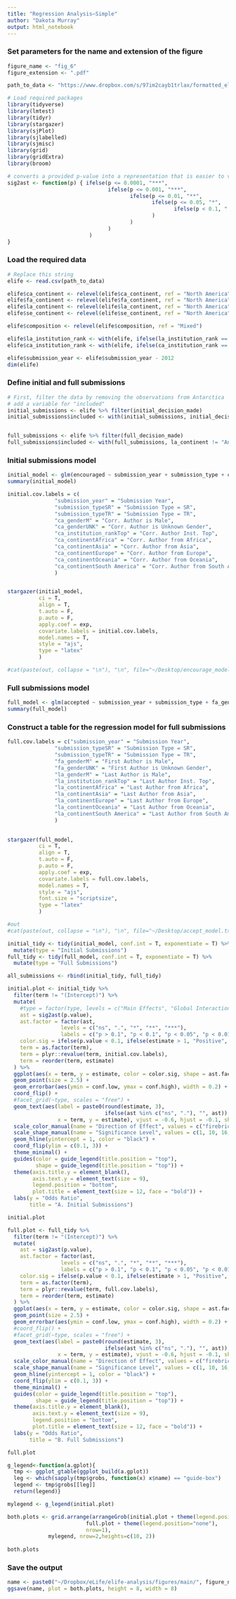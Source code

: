 ```yaml
---
title: "Regression Analysis—Simple"
author: "Dakota Murray"
output: html_notebook
---
```



### Set parameters for the name and extension of the figure
```r
figure_name <- "fig_6"
figure_extension <- ".pdf"

path_to_data <- "https://www.dropbox.com/s/97im2cayb1trlax/formatted_elife.csv?dl=1"
```

```r
# Load required packages
library(tidyverse)
library(lmtest)
library(tidyr)
library(stargazer)
library(sjPlot)
library(sjlabelled)
library(sjmisc)
library(grid)
library(gridExtra)
library(broom)

# converts a provided p-value into a representation that is easier to visualize
sig2ast <- function(p) { ifelse(p <= 0.0001, "***", 
                                ifelse(p <= 0.001, "***", 
                                       ifelse(p <= 0.01, "**", 
                                              ifelse(p <= 0.05, "*", 
                                                     ifelse(p < 0.1, ".", "ns")
                                              )
                                       )
                                )
                          )
}
```

### Load the required data
```r
# Replace this string 
elife <- read.csv(path_to_data)

elife$ca_continent <- relevel(elife$ca_continent, ref = "North America")
elife$fa_continent <- relevel(elife$fa_continent, ref = "North America")
elife$la_continent <- relevel(elife$la_continent, ref = "North America")
elife$se_continent <- relevel(elife$se_continent, ref = "North America")

elife$composition <- relevel(elife$composition, ref = "Mixed")

elife$la_institution_rank <- with(elife, ifelse(la_institution_rank == "Top", "Top", "Sandard/Unranked/Unknown"))
elife$ca_institution_rank <- with(elife, ifelse(ca_institution_rank == "Top", "Top", "Sandard/Unranked/Unknown"))

elife$submission_year <- elife$submission_year - 2012
dim(elife)
```


### Define initial and full submissions
```r
# First, filter the data by removing the observations from Antarctica 
# add a variable for "included"
initial_submissions <- elife %>% filter(initial_decision_made)
initial_submissions$included <- with(initial_submissions, initial_decision_made & ca_continent != "Antarctica" & !is.na(ca_institution_rank) & !is.na(ca_gender) & !is.na(ca_se_dist))


full_submissions <- elife %>% filter(full_decision_made)
full_submissions$included <- with(full_submissions, la_continent != "Antarctica" & fa_continent != "Antarctica" & !is.na(la_gender) & la_gender != "UNK" & composition != "Uncertain" & !is.na(la_reviewer_dist) & !is.na(la_reviewer_dist_zero) & !is.na(la_institution_rank) & !is.na(la_continent) & !is.na(fa_gender))
```


### Initial submissions model
```r
initial_model <- glm(encouraged ~ submission_year + submission_type + ca_gender + ca_institution_rank + ca_continent, data = subset(initial_submissions, included), family = "binomial")
summary(initial_model)
```



```r
initial.cov.labels = c(
               "submission_year" = "Submission Year", 
               "submission_typeSR" = "Submission Type = SR", 
               "submission_typeTR" = "Submission Type = TR", 
               "ca_genderM" = "Corr. Author is Male",
               "ca_genderUNK" = "Corr. Author is Unknown Gender",
               "ca_institution_rankTop" = "Corr. Author Inst. Top",
               "ca_continentAfrica" = "Corr. Author from Africa",
               "ca_continentAsia" = "Corr. Author from Asia",
               "ca_continentEurope" = "Corr. Author from Europe",
               "ca_continentOceania" = "Corr. Author from Oceania",
               "ca_continentSouth America" = "Corr. Author from South America"
               )


stargazer(initial_model, 
          ci = T, 
          align = T,
          t.auto = F,
          p.auto = F,
          apply.coef = exp,
          covariate.labels = initial.cov.labels, 
          model.names = T,
          style = "ajs",
          type = "latex"
          )

#cat(paste(out, collapse = "\n"), "\n", file="~/Desktop/encourage_model.txt", append=F)
```


### Full submissions model
```r
full_model <- glm(accepted ~ submission_year + submission_type + fa_gender + la_gender + la_institution_rank + la_continent, data = subset(full_submissions, included), family = "binomial")
summary(full_model)
```

### Construct a table for the regression model for full submissions
```r
full.cov.labels = c("submission_year" = "Submission Year", 
               "submission_typeSR" = "Submission Type = SR", 
               "submission_typeTR" = "Submission Type = TR", 
               "fa_genderM" = "First Author is Male",
               "fa_genderUNK" = "First Author is Unknown Gender",
               "la_genderM" = "Last Author is Male",
               "la_institution_rankTop" = "Last Author Inst. Top",
               "la_continentAfrica" = "Last Author from Africa",
               "la_continentAsia" = "Last Author from Asia",
               "la_continentEurope" = "Last Author from Europe",
               "la_continentOceania" = "Last Author from Oceania",
               "la_continentSouth America" = "Last Author from South America"
               )
               

stargazer(full_model, 
          ci = T, 
          align = T, 
          t.auto = F,
          p.auto = F,
          apply.coef = exp,
          covariate.labels = full.cov.labels, 
          model.names = T,
          style = "ajs",
          font.size = "scriptsize",
          type = "latex"
          )

#out
#cat(paste(out, collapse = "\n"), "\n", file="~/Desktop/accept_model.txt", append=TRUE)
```







```r
initial_tidy <- tidy(initial_model, conf.int = T, exponentiate = T) %>%
  mutate(type = "Initial Submissions")
full_tidy <- tidy(full_model, conf.int = T, exponentiate = T) %>%
  mutate(type = "Full Submissions")

all_submissions <- rbind(initial_tidy, full_tidy)
```


```r
initial.plot <- initial_tidy %>%
  filter(term != "(Intercept)") %>%
  mutate(
    #type = factor(type, levels = c("Main Effects", "Global Interactions")),
    ast = sig2ast(p.value),
    ast.factor = factor(ast, 
                 levels = c("ns", ".", "*", "**", "***"), 
                 labels = c("p > 0.1", "p < 0.1", "p < 0.05", "p < 0.01", "p < 0.001")),
    color.sig = ifelse(p.value < 0.1, ifelse(estimate > 1, "Positive", "Negative"), "Not Signigicant"),
    term = as.factor(term),
    term = plyr::revalue(term, initial.cov.labels),
    term = reorder(term, estimate)
  ) %>%
  ggplot(aes(x = term, y = estimate, color = color.sig, shape = ast.factor)) +
  geom_point(size = 2.5) +
  geom_errorbar(aes(ymin = conf.low, ymax = conf.high), width = 0.2) +
  coord_flip() +
  #facet_grid(~type, scales = "free") +
  geom_text(aes(label = paste0(round(estimate, 3), 
                               ifelse(ast %in% c("ns", "."), "", ast)), 
                x = term, y = estimate), vjust = -0.6, hjust = -0.1, show.legend = F) +
  scale_color_manual(name = "Direction of Effect", values = c("firebrick", "grey", "blue")) +
  scale_shape_manual(name = "Significance Level", values = c(1, 10, 16, 17, 18), drop = F) +
  geom_hline(yintercept = 1, color = "black") +
  coord_flip(ylim = c(0.1, 3)) +
  theme_minimal() +
  guides(color = guide_legend(title.position = "top"),
         shape = guide_legend(title.position = "top")) +
  theme(axis.title.y = element_blank(),
        axis.text.y = element_text(size = 9),
        legend.position = "bottom",
        plot.title = element_text(size = 12, face = "bold")) +
  labs(y = "Odds Ratio",
       title = "A. Initial Submissions")

initial.plot 
```

```r
full.plot <- full_tidy %>%
  filter(term != "(Intercept)") %>%
  mutate(
    ast = sig2ast(p.value),
    ast.factor = factor(ast, 
                 levels = c("ns", ".", "*", "**", "***"), 
                 labels = c("p > 0.1", "p < 0.1", "p < 0.05", "p < 0.01", "p < 0.001")),
    color.sig = ifelse(p.value < 0.1, ifelse(estimate > 1, "Positive", "Negative"), "Not Signigicant"),
    term = as.factor(term),
    term = plyr::revalue(term, full.cov.labels),
    term = reorder(term, estimate)
  ) %>%
  ggplot(aes(x = term, y = estimate, color = color.sig, shape = ast.factor)) +
  geom_point(size = 2.5) +
  geom_errorbar(aes(ymin = conf.low, ymax = conf.high), width = 0.2) +
  #coord_flip() +
  #facet_grid(~type, scales = "free") +
  geom_text(aes(label = paste0(round(estimate, 3), 
                               ifelse(ast %in% c("ns", "."), "", ast)), 
                x = term, y = estimate), vjust = -0.6, hjust = -0.1, show.legend = F) +
  scale_color_manual(name = "Direction of Effect", values = c("firebrick", "grey", "blue")) +
  scale_shape_manual(name = "Significance Level", values = c(1, 10, 16, 15, 18), drop = F) +
  geom_hline(yintercept = 1, color = "black") +
  coord_flip(ylim = c(0.1, 3)) +
  theme_minimal() +
  guides(color = guide_legend(title.position = "top"),
         shape = guide_legend(title.position = "top")) +
  theme(axis.title.y = element_blank(),
        axis.text.y = element_text(size = 9),
        legend.position = "bottom",
        plot.title = element_text(size = 12, face = "bold")) +
  labs(y = "Odds Ratio",
       title = "B. Full Submissions")

full.plot
```
  
  
```r
g_legend<-function(a.gplot){
  tmp <- ggplot_gtable(ggplot_build(a.gplot))
  leg <- which(sapply(tmp$grobs, function(x) x$name) == "guide-box")
  legend <- tmp$grobs[[leg]]
  return(legend)}

mylegend <- g_legend(initial.plot)

both.plots <- grid.arrange(arrangeGrob(initial.plot + theme(legend.position="none"),
                         full.plot + theme(legend.position="none"),
                         nrow=1),
             mylegend, nrow=2,heights=c(10, 2))
  
both.plots
```


### Save the output
```r
name <- paste0("~/Dropbox/eLife/elife-analysis/figures/main/", figure_name, figure_extension)
ggsave(name, plot = both.plots, height = 8, width = 8)
```

